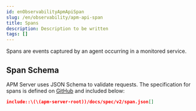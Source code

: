```yaml
---
id: enObservabilityApmApiSpan
slug: /en/observability/apm-api-span
title: Spans
description: Description to be written
tags: []
---
```


<div id="apm-api-span"></div>

Spans are events captured by an agent occurring in a monitored service.

<div id="apm-api-span-schema"></div>

## Span Schema

APM Server uses JSON Schema to validate requests. The specification for spans is defined on
[GitHub](https://github.com/elastic/apm-server/blob/((minor-version))/docs/spec/v2/span.json) and included below:

```json
include::\(\(apm-server-root))/docs/spec/v2/span.json[]
```
